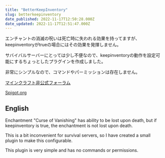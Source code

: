 ```yaml
---
title: "BetterKeepInventory"
slug: betterkeepinventory
date_published: 2022-11-17T12:50:28.000Z
date_updated: 2022-11-17T12:51:47.000Z
---
```


エンチャントの消滅の呪いは死亡時に失われる効果を持ってますが、keepinventoryがtrueの場合にはその効果を発揮しません。

サバイバルサーバーにとっては少し不便なので、keepinventoryの動作を設定可能にするちょっとしたプラグインを作成しました。

非常にシンプルなので、コマンドやパーミッションは存在しません。

[マインクラフト非公式フォーラム](https://forums.minecraft.day/resources/17/)

[Spigot.org](https://www.spigotmc.org/resources/105275/)

## English

Enchantment "Curse of Vanishing" has ability to be lost upon death, but if keepinventory is true, the enchantment is not lost upon death.

This is a bit inconvenient for survival servers, so I have created a small plugin to make this configurable.

This plugin is very simple and has no commands or permissions.
